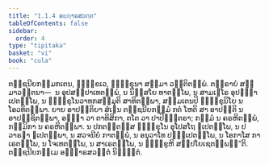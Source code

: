 ```yaml
---
title: "1.1.4 ອຏ຺ຐາຣສວຕ຺ຕ"
tableOfContents: false
sidebar:
  order: 4
type: "tipitaka"
basket: "vi"
book: "cula"
---
```



<DynamicBreadcrumb />

<Division number="7" book="cula">

<Paragraph number="43" book="cula">
ຕຊ຺ຊນີຍກມ຺ມກເຕນ, ຠິກ຺ຂເວ, ຠິກ຺ຂຸນາ ສມ຺ມາ ວຕ຺ຕິຕພ຺ພໍ. ຕຕ຺ຣາຍໍ ສມ຺ມາວຕ຺ຕນາ—  ນ ອຸປສມ຺ປາເທຕພ຺ພໍ, ນ ນິສ຺ສໂຍ ທາຕພ຺ໂພ, ນ ສາມເຓໂຣ ອຸປຏ຺ຐາເປຕພ຺ໂພ, ນ ຠິກ຺ຂຸໂນວາທກສມ຺ມຸຕິ ສາທິຕພ຺ພາ, ສມ຺ມເຕນປິ ຠິກ຺ຂຸນິໂຍ ນ ໂອວທິຕພ຺ພາ. ຍາຍ ອາປຕ຺ຕິຍາ ສໍເຆນ ຕຊ຺ຊນີຍກມ຺ມໍ ກຕໍ ໂຫຕິ ສາ ອາປຕ຺ຕິ ນ ອາປຊ຺ຊິຕພ຺ພາ, ອຎ຺ຎາ ວາ ຕາທິສິກາ, ຕໂຕ ວາ ປາປິຏ຺ຐຕຣາ; ກມ຺ມໍ ນ ຄຣຫິຕພ຺ພໍ, ກມ຺ມິກາ ນ ຄຣຫິຕພ຺ພາ. ນ ປກຕຕ຺ຕສ຺ສ ຠິກ຺ຂຸໂນ ອຸໂປສໂຖ ຐເປຕພ຺ໂພ, ນ ປວາຣຓາ ຐເປຕພ຺ພາ, ນ ສວຈນີຍໍ ກາຕພ຺ພໍ, ນ ອນຸວາໂທ ປຏ຺ຐເປຕພ຺ໂພ, ນ ໂອກາໂສ ກາເຣຕພ຺ໂພ, ນ ໂຈເທຕພ຺ໂພ, ນ ສາເຣຕພ຺ໂພ, ນ ຠິກ຺ຂູຫິ ສມ຺ປໂຍເຊຕພ຺ພນ຺”ຕິ.

</Paragraph>
</Division>

<Paragraph number="44" type="center" book="cula">
ຕຊ຺ຊນີຍກມ຺ເມ ອຏ຺ຐາຣສວຕ຺ຕໍ ນິຏ຺ຐິຕໍ.
</Paragraph>